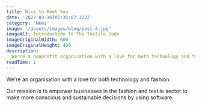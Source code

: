 ```yaml
---
title: Nice to Meet You
date: '2022-03-16T05:35:07.322Z'
category: 'News'
image: '/assets/images/blog/post-4.jpg'
imageAlt: Introduction to The Textile Code
imageOriginalWidth: 600
imageOriginalHeight: 400
description:
  We're a nonprofit organisation with a love for both technology and fashion. Our mission is to empower businesses in the fashion and textile sector to make more conscious and sustainable decisions by using tech.
readTime: 1
---
```


We're an organisation with a love for both technology and fashion.

Our mission is to empower businesses in the fashion and textile sector to make more conscious and sustainable decisions by using software.


